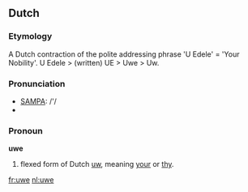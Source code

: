 {{see|Uwe}}

==Dutch==

===Etymology===
A Dutch contraction of the polite addressing phrase 'U Edele' = 'Your Nobility'.
U Edele > (written) UE > Uwe > Uw.

===Pronunciation===
*[[w:SAMPA|SAMPA]]: /'/<br>
*{{IPA|/'ywɚ/}}

===Pronoun===
'''uwe'''
# flexed form of Dutch [[uw]], meaning [[your]] or [[thy]].

[[fr:uwe]]
[[nl:uwe]]